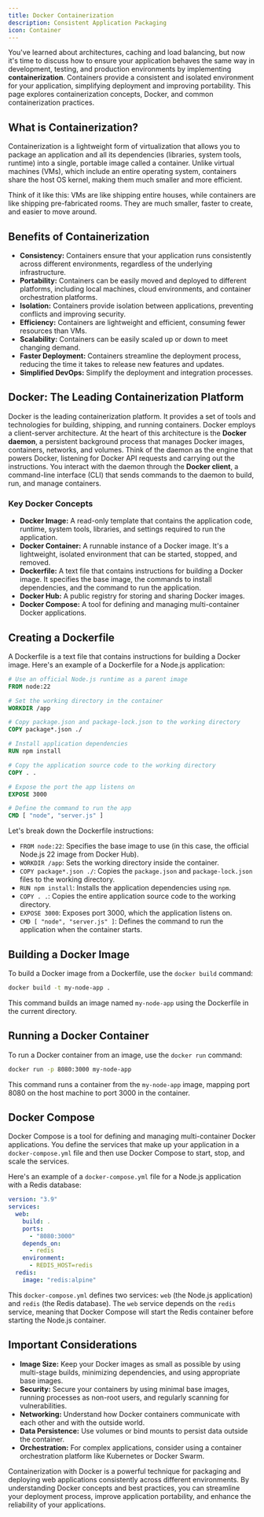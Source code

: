 ```yaml
---
title: Docker Containerization
description: Consistent Application Packaging
icon: Container
---
```


You've learned about architectures, caching and load balancing, but now it's time to discuss how to ensure your application behaves the same way in development, testing, and production environments by implementing **containerization**.
Containers provide a consistent and isolated environment for your application, simplifying deployment and improving portability.
This page explores containerization concepts, Docker, and common containerization practices.

## What is Containerization?

Containerization is a lightweight form of virtualization that allows you to package an application and all its dependencies (libraries, system tools, runtime) into a single, portable image called a container.
Unlike virtual machines (VMs), which include an entire operating system, containers share the host OS kernel, making them much smaller and more efficient.

Think of it like this: VMs are like shipping entire houses, while containers are like shipping pre-fabricated rooms.
They are much smaller, faster to create, and easier to move around.

## Benefits of Containerization

- **Consistency:** Containers ensure that your application runs consistently across different environments, regardless of the underlying infrastructure.
- **Portability:** Containers can be easily moved and deployed to different platforms, including local machines, cloud environments, and container orchestration platforms.
- **Isolation:** Containers provide isolation between applications, preventing conflicts and improving security.
- **Efficiency:** Containers are lightweight and efficient, consuming fewer resources than VMs.
- **Scalability:** Containers can be easily scaled up or down to meet changing demand.
- **Faster Deployment:** Containers streamline the deployment process, reducing the time it takes to release new features and updates.
- **Simplified DevOps:** Simplify the deployment and integration processes.

## Docker: The Leading Containerization Platform

Docker is the leading containerization platform.
It provides a set of tools and technologies for building, shipping, and running containers.
Docker employs a client-server architecture.
At the heart of this architecture is the **Docker daemon**, a persistent background process that manages Docker images, containers, networks, and volumes.
Think of the daemon as the engine that powers Docker, listening for Docker API requests and carrying out the instructions.
You interact with the daemon through the **Docker client**, a command-line interface (CLI) that sends commands to the daemon to build, run, and manage containers.

### Key Docker Concepts

- **Docker Image:** A read-only template that contains the application code, runtime, system tools, libraries, and settings required to run the application.
- **Docker Container:** A runnable instance of a Docker image.
  It's a lightweight, isolated environment that can be started, stopped, and removed.
- **Dockerfile:** A text file that contains instructions for building a Docker image.
  It specifies the base image, the commands to install dependencies, and the command to run the application.
- **Docker Hub:** A public registry for storing and sharing Docker images.
- **Docker Compose:** A tool for defining and managing multi-container Docker applications.

## Creating a Dockerfile

A Dockerfile is a text file that contains instructions for building a Docker image.
Here's an example of a Dockerfile for a Node.js application:

```dockerfile title="Dockerfile"
# Use an official Node.js runtime as a parent image
FROM node:22

# Set the working directory in the container
WORKDIR /app

# Copy package.json and package-lock.json to the working directory
COPY package*.json ./

# Install application dependencies
RUN npm install

# Copy the application source code to the working directory
COPY . .

# Expose the port the app listens on
EXPOSE 3000

# Define the command to run the app
CMD [ "node", "server.js" ]
```

Let's break down the Dockerfile instructions:

- `FROM node:22`: Specifies the base image to use (in this case, the official Node.js 22 image from Docker Hub).
- `WORKDIR /app`: Sets the working directory inside the container.
- `COPY package*.json ./`: Copies the `package.json` and `package-lock.json` files to the working directory.
- `RUN npm install`: Installs the application dependencies using `npm`.
- `COPY . .`: Copies the entire application source code to the working directory.
- `EXPOSE 3000`: Exposes port 3000, which the application listens on.
- `CMD [ "node", "server.js" ]`: Defines the command to run the application when the container starts.

## Building a Docker Image

To build a Docker image from a Dockerfile, use the `docker build` command:

```bash
docker build -t my-node-app .
```

This command builds an image named `my-node-app` using the Dockerfile in the current directory.

## Running a Docker Container

To run a Docker container from an image, use the `docker run` command:

```bash
docker run -p 8080:3000 my-node-app
```

This command runs a container from the `my-node-app` image, mapping port 8080 on the host machine to port 3000 in the container.

## Docker Compose

Docker Compose is a tool for defining and managing multi-container Docker applications.
You define the services that make up your application in a `docker-compose.yml` file and then use Docker Compose to start, stop, and scale the services.

Here's an example of a `docker-compose.yml` file for a Node.js application with a Redis database:

```yaml title="docker-compose.yml"
version: "3.9"
services:
  web:
    build: .
    ports:
      - "8080:3000"
    depends_on:
      - redis
    environment:
      - REDIS_HOST=redis
  redis:
    image: "redis:alpine"
```

This `docker-compose.yml` defines two services: `web` (the Node.js application) and `redis` (the Redis database).
The `web` service depends on the `redis` service, meaning that Docker Compose will start the Redis container before starting the Node.js container.

## Important Considerations

- **Image Size:** Keep your Docker images as small as possible by using multi-stage builds, minimizing dependencies, and using appropriate base images.
- **Security:** Secure your containers by using minimal base images, running processes as non-root users, and regularly scanning for vulnerabilities.
- **Networking:** Understand how Docker containers communicate with each other and with the outside world.
- **Data Persistence:** Use volumes or bind mounts to persist data outside the container.
- **Orchestration:** For complex applications, consider using a container orchestration platform like Kubernetes or Docker Swarm.

Containerization with Docker is a powerful technique for packaging and deploying web applications consistently across different environments.
By understanding Docker concepts and best practices, you can streamline your deployment process, improve application portability, and enhance the reliability of your applications.

